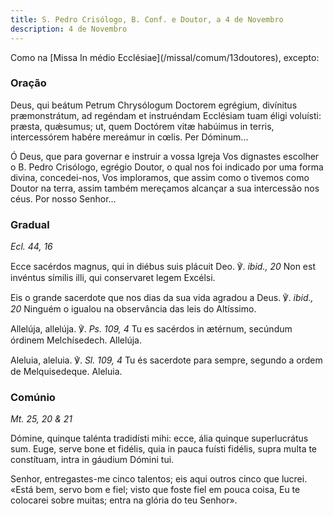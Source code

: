```yaml
---
title: S. Pedro Crisólogo, B. Conf. e Doutor, a 4 de Novembro
description: 4 de Novembro
---
```


<aside>
  Como na [Missa In médio Ecclésiae](/missal/comum/13doutores), excepto:
</aside>

### Oração

<div class="side-by-side not-content">

Deus, qui beátum Petrum Chrysólogum Doctorem egrégium, divínitus præmonstrátum, ad regéndam et instruéndam Ecclésiam tuam éligi voluísti: præsta, quǽsumus; ut, quem Doctórem vitæ habúimus in terris, intercessórem habére mereámur in cœlis. Per Dóminum...

Ó Deus, que para governar e instruir a vossa Igreja Vos dignastes escolher o B. Pedro Crisólogo, egrégio Doutor, o qual nos foi indicado por uma forma divina, concedei-nos, Vos imploramos, que assim como o tivemos como Doutor na terra, assim também mereçamos alcançar a sua intercessão nos céus. Por nosso Senhor...

</div>

### Gradual

<em>Ecl. 44, 16</em>

<div class="side-by-side not-content">

Ecce sacérdos magnus, qui in diébus suis plácuit Deo. ℣. <em>ibid., 20</em> Non est invéntus símilis illi, qui conservaret legem Excélsi.

Eis o grande sacerdote que nos dias da sua vida agradou a Deus. ℣. <em>ibid., 20</em> Ninguém o igualou na observância das leis do Altíssimo.

Allelúja, allelúja. ℣. <em>Ps. 109, 4</em> Tu es sacérdos in ætérnum, secúndum órdinem Melchísedech. Allelúja.

Aleluia, aleluia. ℣. <em>Sl. 109, 4</em> Tu és sacerdote para sempre, segundo a ordem de Melquisedeque. Aleluia.

</div>

### Comúnio

<em>Mt. 25, 20 & 21</em>

<div class="side-by-side not-content">

Dómine, quinque talénta tradidísti mihi: ecce, ália quinque superlucrátus sum. Euge, serve bone et fidélis, quia in pauca fuísti fidélis, supra multa te constítuam, intra in gáudium Dómini tui.

Senhor, entregastes-me cinco talentos; eis aqui outros cinco que lucrei. «Está bem, servo bom e fiel; visto que foste fiel em pouca coisa, Eu te colocarei sobre muitas; entra na glória do teu Senhor».

</div>
